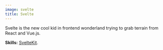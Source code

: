 ```yaml
---
image: svelte
title: Svelte
---
```


Svelte is the new cool kid in frontend wonderland trying to grab terrain from React and Vue.js.

<!-- prettier-ignore-start -->
<span class="block mt-1">
  <strong class="font-medium">Skills:</strong>
  <a 
    class="link" 
    href="https://kit.svelte.dev/"
    title="SvelteKit"
    aria-label="SvelteKit"
    target="_blank"
    rel="noreferrer"
  >SvelteKit</a>.
</span>
<!-- prettier-ignore-end -->
